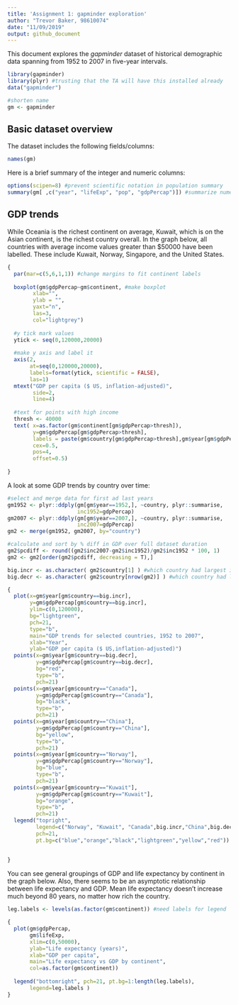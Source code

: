 ```yaml
---
title: 'Assignment 1: gapminder exploration'
author: "Trevor Baker, 98610074"
date: "11/09/2019"
output: github_document
---
```


This document explores the _gapminder_ dataset of historical demographic data spanning from 1952 to 2007 in five-year intervals.

```r

library(gapminder)
library(plyr) #trusting that the TA will have this installed already
data("gapminder")

#shorten name
gm <- gapminder


```

## Basic dataset overview


The dataset includes the following fields/columns:

```r

names(gm)

```


Here is a brief summary of the integer and numeric columns:   
```r

options(scipen=8) #prevent scientific notation in population summary
summary(gm[ ,c("year", "lifeExp", "pop", "gdpPercap")]) #summarize numeric columns

```

## GDP trends

While Oceania is the richest continent on average, Kuwait, which is on the Asian continent, is the richest country overall. In the graph below, all countries with average income values greater than $50000 have been labelled. These include Kuwait, Norway, Singapore, and the United States.   
```r

{ 
  par(mar=c(5,6,1,1)) #change margins to fit continent labels
  
  boxplot(gm$gdpPercap~gm$continent, #make boxplot
        xlab="",
        ylab = "",
        yaxt="n",
        las=3,
        col="lightgrey")
  
  #y tick mark values
  ytick <- seq(0,120000,20000)
   
  #make y axis and label it
  axis(2, 
       at=seq(0,120000,20000), 
       labels=format(ytick, scientific = FALSE), 
       las=1)
  mtext("GDP per capita ($ US, inflation-adjusted)", 
        side=2, 
        line=4)
  
  #text for points with high income
  thresh <- 40000
  text( x=as.factor(gm$continent[gm$gdpPercap>thresh]),
        y=gm$gdpPercap[gm$gdpPercap>thresh],
        labels = paste(gm$country[gm$gdpPercap>thresh],gm$year[gm$gdpPercap>thresh],sep="-") ,
        cex=0.5,
        pos=4,
        offset=0.5)
  
}

```


A look at some GDP trends by country over time:   
```r

#select and merge data for first ad last years
gm1952 <- plyr::ddply(gm[gm$year==1952,], ~country, plyr::summarise,
                      inc1952=gdpPercap)
gm2007 <- plyr::ddply(gm[gm$year==2007,], ~country, plyr::summarise, 
                      inc2007=gdpPercap)
gm2 <- merge(gm1952, gm2007, by="country")

#calculate and sort by % diff in GDP over full dataset duration
gm2$pcdiff <- round((gm2$inc2007-gm2$inc1952)/gm2$inc1952 * 100, 1)
gm2 <- gm2[order(gm2$pcdiff, decreasing = T),]

big.incr <- as.character( gm2$country[1] ) #which country had largest increase?
big.decr <- as.character( gm2$country[nrow(gm2)] ) #which country had largest decrease?

{
  plot(x=gm$year[gm$country==big.incr],
       y=gm$gdpPercap[gm$country==big.incr],
       ylim=c(0,120000),
       bg="lightgreen",
       pch=21,
       type="b",
       main="GDP trends for selected countries, 1952 to 2007",
       xlab="Year",
       ylab="GDP per capita ($ US,inflation-adjusted)")
  points(x=gm$year[gm$country==big.decr],
         y=gm$gdpPercap[gm$country==big.decr],
         bg="red",
         type="b",
         pch=21)
  points(x=gm$year[gm$country=="Canada"],
         y=gm$gdpPercap[gm$country=="Canada"],
         bg="black",
         type="b",
         pch=21)
  points(x=gm$year[gm$country=="China"],
         y=gm$gdpPercap[gm$country=="China"],
         bg="yellow",
         type="b",
         pch=21)
  points(x=gm$year[gm$country=="Norway"],
         y=gm$gdpPercap[gm$country=="Norway"],
         bg="blue",
         type="b",
         pch=21)
  points(x=gm$year[gm$country=="Kuwait"],
         y=gm$gdpPercap[gm$country=="Kuwait"],
         bg="orange",
         type="b",
         pch=21)
  legend("topright",
         legend=c("Norway", "Kuwait", "Canada",big.incr,"China",big.decr),
         pch=21,
         pt.bg=c("blue","orange","black","lightgreen","yellow","red"))
  
  
}
```


You can see general groupings of GDP and life expectancy by continent in the graph below. Also, there seems to be an asymptotic relationship between life expectancy and GDP. Mean life expectancy doesn't increase much beyond 80 years, no matter how rich the country.   
```r

leg.labels <- levels(as.factor(gm$continent)) #need labels for legend

{ 
  plot(gm$gdpPercap,
       gm$lifeExp, 
       xlim=c(0,50000),
       ylab="Life expectancy (years)",
       xlab="GDP per capita",
       main="Life expectancy vs GDP by continent",
       col=as.factor(gm$continent))
  
  legend("bottomright", pch=21, pt.bg=1:length(leg.labels),
       legend=leg.labels ) 
}

```

